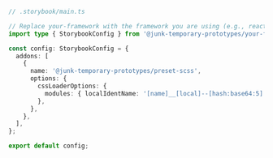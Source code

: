 ```ts
// .storybook/main.ts

// Replace your-framework with the framework you are using (e.g., react-webpack5, vue3-webpack5)
import type { StorybookConfig } from '@junk-temporary-prototypes/your-framework';

const config: StorybookConfig = {
  addons: [
    {
      name: '@junk-temporary-prototypes/preset-scss',
      options: {
        cssLoaderOptions: {
          modules: { localIdentName: '[name]__[local]--[hash:base64:5]' },
        },
      },
    },
  ],
};

export default config;
```
